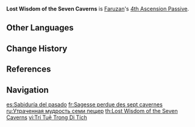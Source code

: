 {{Talent Infobox
|image         = Talent Lost Wisdom of the Seven Caverns.png
|character     = Faruzan
|type          = 4th Ascension Passive
|info          = When characters affected by [[The Wind's Secret Ways]]' Prayerful Wind's Gift deal {{Color|Anemo DMG}} using Normal, Charged, Plunging Attacks, Elemental Skills, or Elemental Bursts to opponents, they will gain the Hurricane Guard effect: This DMG will be increased based on 32% of Faruzan's Base ATK. 1 instance of Hurricane Guard can occur once every 0.8s. This DMG Bonus will be cleared after Prayerful Wind's Benefit expires or after the effect is triggered once.
|scale_att1    = Base ATK
|utility1      = Additive Base DMG Bonus
|utility2      = Normal Attack DMG Increase
|utility3      = Charged Attack DMG Increase
|utility4      = Plunging Attack DMG Increase
|utility5      = Elemental Skill DMG Increase
|utility6      = Elemental Burst DMG Increase
}}
'''Lost Wisdom of the Seven Caverns''' is [[Faruzan]]'s [[4th Ascension Passive]].
<!--
==Preview==
{{Preview
|file1={{subst:PAGENAME}} Preview
|caption1= 

|file2= 
|caption2= 

|file3=
|caption3=
}}-->
==Other Languages==
{{Other Languages
|en      = Lost Wisdom of the Seven Caverns
|zhs     = 七窟遗智
|zhs_rm  = Qīkū Yízhì
|zht     = 七窟遺智
|zht_rm  = Qīkū Yízhì
|zh_tl   = 
|ja      = 七窟遺智''{{Assumed|kanji}}''
|ja_rm   = Nanakutsu Ichi<ref>YouTube: [https://youtu.be/ynKKSPQY6WY Ver.3.3「六処解悟、諸相空無」予告番組]</ref>
|ja_tl   = 
|ko      = 잃어버린 일곱 동굴의 지혜
|ko_rm   = Ireobeorin Ilgop Donggul-ui Jihye
|ko_tl   = Lost Wisdom of the Seven Caves
|es      = Sabiduría del pasado
|es_tl   = Wisdom of the Past
|fr      = Sagesse perdue des sept cavernes
|fr_tl   = Lost Wisdom of the Seven Caverns
|ru      = Утраченная мудрость семи пещер
|ru_tl   = Lost Wisdom of the Seven Caves
|th      = Lost Wisdom of the Seven Caverns
|vi      = Trí Tuệ Trong Di Tích
|vi_tl   = 
|de      = Verlorenes Wissen der sieben Grotten
|de_tl   = Lost Knowledge of Seven Grottos
|id      = Lost Wisdom of the Seven Caverns
|pt      = Sabedoria Perdida das Sete Cavernas
|pt_tl   = Lost Wisdom of the Seven Caverns
|tr      = Yedi Mağaranın Kayıp Bilgeliği
|tr_tl   = 
|it      = Saggezza perduta delle Sette Caverne
|it_tl   = Lost Wisdom of the Seven Caverns
}}

==Change History==
{{Change History|3.3}}

==References==
{{Reflist}}

==Navigation==
{{Talent Navbox|Faruzan}}

[[es:Sabiduría del pasado]]
[[fr:Sagesse perdue des sept cavernes]]
[[ru:Утраченная мудрость семи пещер]]
[[th:Lost Wisdom of the Seven Caverns]]
[[vi:Trí Tuệ Trong Di Tích]]